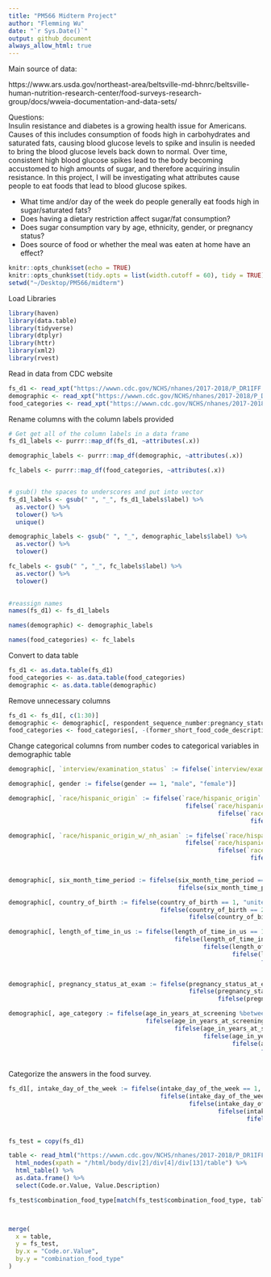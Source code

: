 ```yaml
---
title: "PM566 Midterm Project"
author: "Flemming Wu"
date: "`r Sys.Date()`"
output: github_document
always_allow_html: true
---
```



Main source of data:

https://www.ars.usda.gov/northeast-area/beltsville-md-bhnrc/beltsville-human-nutrition-research-center/food-surveys-research-group/docs/wweia-documentation-and-data-sets/


Questions:\
Insulin resistance and diabetes is a growing health issue for Americans. Causes of this includes consumption of foods high in carbohydrates and saturated fats, causing blood glucose levels to spike and insulin is needed to bring the blood glucose levels back down to normal. Over time, consistent high blood glucose spikes lead to the body becoming accustomed to high amounts of sugar, and therefore acquiring insulin resistance. In this project, I will be investigating what attributes cause people to eat foods that lead to blood glucose spikes.\

* What time and/or day of the week do people generally eat foods high in sugar/saturated fats?
* Does having a dietary restriction affect sugar/fat consumption?
* Does sugar consumption vary by age, ethnicity, gender, or pregnancy status?
* Does source of food or whether the meal was eaten at home have an effect?


```r
knitr::opts_chunk$set(echo = TRUE)
knitr::opts_chunk$set(tidy.opts = list(width.cutoff = 60), tidy = TRUE)
setwd("~/Desktop/PM566/midterm")
```

Load Libraries
```r
library(haven)
library(data.table)
library(tidyverse)
library(dtplyr)
library(httr)
library(xml2)
library(rvest)
```

Read in data from CDC website
```r
fs_d1 <- read_xpt("https://wwwn.cdc.gov/NCHS/nhanes/2017-2018/P_DR1IFF.xpt")
demographic <- read_xpt("https://wwwn.cdc.gov/NCHS/nhanes/2017-2018/P_DEMO.xpt")
food_categories <- read_xpt("https://wwwn.cdc.gov/NCHS/nhanes/2017-2018/P_drxfcd.xpt")
```

Rename columns with the column labels provided
```r
# Get get all of the column labels in a data frame
fs_d1_labels <- purrr::map_df(fs_d1, ~attributes(.x))

demographic_labels <- purrr::map_df(demographic, ~attributes(.x))

fc_labels <- purrr::map_df(food_categories, ~attributes(.x))


# gsub() the spaces to underscores and put into vector
fs_d1_labels <- gsub(" ", "_", fs_d1_labels$label) %>%
  as.vector() %>%
  tolower() %>%
  unique()

demographic_labels <- gsub(" ", "_", demographic_labels$label) %>%
  as.vector() %>%
  tolower()

fc_labels <- gsub(" ", "_", fc_labels$label) %>%
  as.vector() %>%
  tolower()
 

#reassign names
names(fs_d1) <- fs_d1_labels

names(demographic) <- demographic_labels

names(food_categories) <- fc_labels
```

Convert to data table
```r
fs_d1 <- as.data.table(fs_d1)
food_categories <- as.data.table(food_categories)
demographic <- as.data.table(demographic)
```

Remove unnecessary columns
```r
fs_d1 <- fs_d1[, c(1:30)]
demographic <- demographic[, respondent_sequence_number:pregnancy_status_at_exam]
food_categories <- food_categories[, -(former_short_food_code_description:former_long_food_code_description)]
```

Change categorical columns from number codes to categorical variables in demographic table
```r
demographic[, `interview/examination_status` := fifelse(`interview/examination_status` == 1, "interview_only", "interview_and_mec_examined")]

demographic[, gender := fifelse(gender == 1, "male", "female")]

demographic[, `race/hispanic_origin` := fifelse(`race/hispanic_origin` == 1, "mexican_american",
                                                 fifelse(`race/hispanic_origin` == 2, "other_hispanic",
                                                          fifelse(`race/hispanic_origin` == 3, "non-hispanic_white",
                                                                   fifelse(`race/hispanic_origin` == 4, "non-hispanic_black", "other_race_incl_multiracial"))))]

demographic[, `race/hispanic_origin_w/_nh_asian` := fifelse(`race/hispanic_origin_w/_nh_asian` == 1, "mexican_american",
                                                 fifelse(`race/hispanic_origin_w/_nh_asian` == 2, "other_hispanic",
                                                          fifelse(`race/hispanic_origin_w/_nh_asian` == 3, "non-hispanic_white",
                                                                   fifelse(`race/hispanic_origin_w/_nh_asian` == 4, "non-hispanic_black", 
                                                                           fifelse(`race/hispanic_origin_w/_nh_asian` == 6, "non-hispanic_asian", "other_race_incl_multiracial")))))]

demographic[, six_month_time_period := fifelse(six_month_time_period == 1, "nov1-apr30", 
                                               fifelse(six_month_time_period == 2, "may1-oct31", NA_character_))]

demographic[, country_of_birth := fifelse(country_of_birth == 1, "united_states", 
                                          fifelse(country_of_birth == 2, "other",
                                                  fifelse(country_of_birth == 77, "refused", "dont_know")))]

demographic[, length_of_time_in_us := fifelse(length_of_time_in_us == 1, "less_than_5", 
                                              fifelse(length_of_time_in_us == 2, "between_5_and_15",
                                                      fifelse(length_of_time_in_us == 3, "between_15_and_30",
                                                              fifelse(length_of_time_in_us == 4, "30_or_more",
                                                                      fifelse(length_of_time_in_us == 77, "refused", 
                                                                              fifelse(length_of_time_in_us == 99, "dont_know", NA_character_))))))]

demographic[, pregnancy_status_at_exam := fifelse(pregnancy_status_at_exam == 1, "pregnant",
                                                  fifelse(pregnancy_status_at_exam == 2, "not_pregnant",
                                                          fifelse(pregnancy_status_at_exam == 3, "cannot_ascertain", NA_character_)))]
```

```r
demographic[, age_category := fifelse(age_in_years_at_screening %between% c(1,3), "1-3",
                                      fifelse(age_in_years_at_screening %between% c(4,8), "4-8",
                                              fifelse(age_in_years_at_screening %between% c(9,13), "9-13",
                                                      fifelse(age_in_years_at_screening %between% c(14,18), "14-18",
                                                              fifelse(age_in_years_at_screening %between% c(19,30), "19-30",
                                                                      fifelse(age_in_years_at_screening %between% c(31,50), "31-50", 
                                                                              fifelse(age_in_years_at_screening %between% c(51,70), "51-70", "70+")))))))]
```

Categorize the answers in the food survey.
```r
fs_d1[, intake_day_of_the_week := fifelse(intake_day_of_the_week == 1, "Sunday",
                                          fifelse(intake_day_of_the_week == 2, "Monday",
                                                  fifelse(intake_day_of_the_week == 3, "Tuesday",
                                                          fifelse(intake_day_of_the_week == 4, "Wednesday",
                                                                  fifelse(intake_day_of_the_week == 5, "Thursday", 
                                                                          fifelse(intake_day_of_the_week == 6, "Friday", "Saturday"))))))]
```

```r
fs_test = copy(fs_d1)

table <- read_html("https://wwwn.cdc.gov/NCHS/nhanes/2017-2018/P_DR1IFF.htm#DR1DAY") %>%
  html_nodes(xpath = "/html/body/div[2]/div[4]/div[13]/table") %>%
  html_table() %>%
  as.data.frame() %>%
  select(Code.or.Value, Value.Description)

fs_test$combination_food_type[match(fs_test$combination_food_type, table$Code.or.Value)] <- table$Value.Description



merge(
  x = table,
  y = fs_test,
  by.x = "Code.or.Value",
  by.y = "combination_food_type"
)
```

